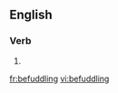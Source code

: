 
==English==

===Verb===
{{head|en}}

# {{present participle of|befuddle|lang=en}}

[[fr:befuddling]]
[[vi:befuddling]]